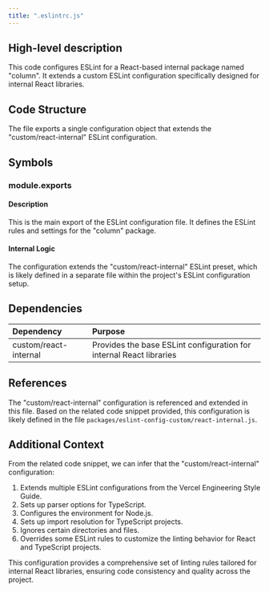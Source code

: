 ```yaml
---
title: ".eslintrc.js"
---
```


## High-level description
This code configures ESLint for a React-based internal package named "column". It extends a custom ESLint configuration specifically designed for internal React libraries.

## Code Structure
The file exports a single configuration object that extends the "custom/react-internal" ESLint configuration.

## Symbols

### module.exports
#### Description
This is the main export of the ESLint configuration file. It defines the ESLint rules and settings for the "column" package.

#### Internal Logic
The configuration extends the "custom/react-internal" ESLint preset, which is likely defined in a separate file within the project's ESLint configuration setup.

## Dependencies
| Dependency | Purpose |
|:-----------|:--------|
| custom/react-internal | Provides the base ESLint configuration for internal React libraries |

## References
The "custom/react-internal" configuration is referenced and extended in this file. Based on the related code snippet provided, this configuration is likely defined in the file `packages/eslint-config-custom/react-internal.js`.

## Additional Context
From the related code snippet, we can infer that the "custom/react-internal" configuration:

1. Extends multiple ESLint configurations from the Vercel Engineering Style Guide.
2. Sets up parser options for TypeScript.
3. Configures the environment for Node.js.
4. Sets up import resolution for TypeScript projects.
5. Ignores certain directories and files.
6. Overrides some ESLint rules to customize the linting behavior for React and TypeScript projects.

This configuration provides a comprehensive set of linting rules tailored for internal React libraries, ensuring code consistency and quality across the project.